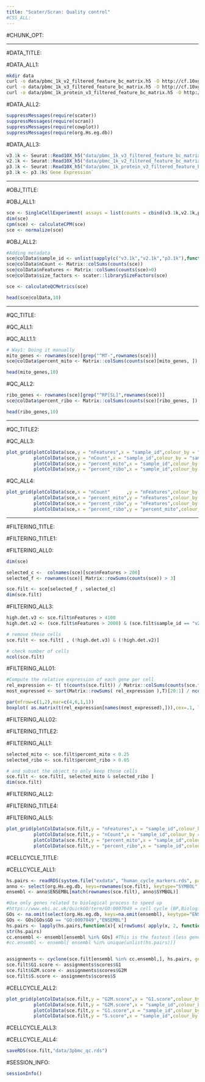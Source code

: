 ```yaml
---
title: "Scater/Scran: Quality control"
#CSS_ALL:
---
```


#CHUNK_OPT:

***
#DATA_TITLE:

#DATA_ALL1:

```bash
mkdir data
curl -o data/pbmc_1k_v2_filtered_feature_bc_matrix.h5 -O http://cf.10xgenomics.com/samples/cell-exp/3.0.0/pbmc_1k_v2/pbmc_1k_v2_filtered_feature_bc_matrix.h5
curl -o data/pbmc_1k_v3_filtered_feature_bc_matrix.h5 -O http://cf.10xgenomics.com/samples/cell-exp/3.0.0/pbmc_1k_v3/pbmc_1k_v3_filtered_feature_bc_matrix.h5
curl -o data/pbmc_1k_protein_v3_filtered_feature_bc_matrix.h5 -O http://cf.10xgenomics.com/samples/cell-exp/3.0.0/pbmc_1k_protein_v3/pbmc_1k_protein_v3_filtered_feature_bc_matrix.h5
```

#DATA_ALL2:

```r
suppressMessages(require(scater))
suppressMessages(require(scran))
suppressMessages(require(cowplot))
suppressMessages(require(org.Hs.eg.db))
```

#DATA_ALL3:

```r
v3.1k <- Seurat::Read10X_h5("data/pbmc_1k_v3_filtered_feature_bc_matrix.h5", use.names = T)
v2.1k <- Seurat::Read10X_h5("data/pbmc_1k_v2_filtered_feature_bc_matrix.h5", use.names = T)
p3.1k <- Seurat::Read10X_h5("data/pbmc_1k_protein_v3_filtered_feature_bc_matrix.h5", use.names = T)
p3.1k <- p3.1k$`Gene Expression`
```

***
#OBJ_TITLE:

#OBJ_ALL1:

```r
sce <- SingleCellExperiment( assays = list(counts = cbind(v3.1k,v2.1k,p3.1k)) )
dim(sce)
cpm(sce) <- calculateCPM(sce)
sce <- normalize(sce)
```

#OBJ_ALL2:

```r
#Adding metadata
sce@colData$sample_id <- unlist(sapply(c("v3.1k","v2.1k","p3.1k"),function(x) rep(x,ncol(get(x)))))
sce@colData$nCount <- Matrix::colSums(counts(sce))
sce@colData$nFeatures <- Matrix::colSums(counts(sce)>0)
sce@colData$size_factors <- scater::librarySizeFactors(sce)

sce <- calculateQCMetrics(sce)

head(sce@colData,10)
```


***
#QC_TITLE:

#QC_ALL1:

#QC_ALL1.1:

```r
# Way1: Doing it manually
mito_genes <- rownames(sce)[grep("^MT-",rownames(sce))]
sce@colData$percent_mito <- Matrix::colSums(counts(sce)[mito_genes, ]) / sce@colData$nCount

head(mito_genes,10)
```

#QC_ALL2:

```r
ribo_genes <- rownames(sce)[grep("^RP[SL]",rownames(sce))]
sce@colData$percent_ribo <- Matrix::colSums(counts(sce)[ribo_genes, ]) / sce@colData$nCount

head(ribo_genes,10)
```

***
#QC_TITLE2:

#QC_ALL3:

```r
plot_grid(plotColData(sce,y = "nFeatures",x = "sample_id",colour_by = "sample_id"),
          plotColData(sce,y = "nCount",x = "sample_id",colour_by = "sample_id"),
          plotColData(sce,y = "percent_mito",x = "sample_id",colour_by = "sample_id"),
          plotColData(sce,y = "percent_ribo",x = "sample_id",colour_by = "sample_id"),ncol = 4)
```

#QC_ALL4:

```r
plot_grid(plotColData(sce,x = "nCount"      ,y = "nFeatures",colour_by = "sample_id"),
          plotColData(sce,x = "percent_mito",y = "nFeatures",colour_by = "sample_id"),
          plotColData(sce,x = "percent_ribo",y = "nFeatures",colour_by = "sample_id"),
          plotColData(sce,x = "percent_ribo",y = "percent_mito",colour_by = "sample_id"),ncol = 4)
```

***
#FILTERING_TITLE:

#FILTERING_TITLE1:

#FILTERING_ALL0:

```r
dim(sce)

selected_c <-  colnames(sce)[sce$nFeatures > 200]
selected_f <- rownames(sce)[ Matrix::rowSums(counts(sce)) > 3]

sce.filt <- sce[selected_f , selected_c]
dim(sce.filt)
```

#FILTERING_ALL3:

```r
high.det.v3 <- sce.filt$nFeatures > 4100
high.det.v2 <- (sce.filt$nFeatures > 2000) & (sce.filt$sample_id == "v2.1k")

# remove these cells
sce.filt <- sce.filt[ , (!high.det.v3) & (!high.det.v2)]

# check number of cells
ncol(sce.filt)
```

#FILTERING_ALL01:

```r
#Compute the relative expression of each gene per cell
rel_expression <- t( t(counts(sce.filt)) / Matrix::colSums(counts(sce.filt))) * 100
most_expressed <- sort(Matrix::rowSums( rel_expression ),T)[20:1] / ncol(sce.filt)

par(mfrow=c(1,2),mar=c(4,6,1,1))
boxplot( as.matrix(t(rel_expression[names(most_expressed),])),cex=.1, las=1, xlab="% total count per cell",col=scales::hue_pal()(20)[20:1],horizontal=TRUE)
```

#FILTERING_ALL02:

#FILTERING_TITLE2:

#FILTERING_ALL1:

```r
selected_mito <- sce.filt$percent_mito < 0.25
selected_ribo <- sce.filt$percent_ribo > 0.05

# and subset the object to only keep those cells
sce.filt <- sce.filt[, selected_mito & selected_ribo ]
dim(sce.filt)
```

#FILTERING_ALL2:

#FILTERING_TITLE4:

#FILTERING_ALL5:

```r
plot_grid(plotColData(sce.filt,y = "nFeatures",x = "sample_id",colour_by = "sample_id"),
          plotColData(sce.filt,y = "nCount",x = "sample_id",colour_by = "sample_id"),
          plotColData(sce.filt,y = "percent_mito",x = "sample_id",colour_by = "sample_id"),
          plotColData(sce.filt,y = "percent_ribo",x = "sample_id",colour_by = "sample_id"),ncol = 4)
```

#CELLCYCLE_TITLE:

#CELLCYCLE_ALL1:

```r
hs.pairs <- readRDS(system.file("exdata", "human_cycle_markers.rds", package="scran"))
anno <- select(org.Hs.eg.db, keys=rownames(sce.filt), keytype="SYMBOL", column="ENSEMBL")
ensembl <- anno$ENSEMBL[match(rownames(sce.filt), anno$SYMBOL)]

#Use only genes related to biological process to speed up
#https://www.ebi.ac.uk/QuickGO/term/GO:0007049 = cell cycle (BP,Biological Process)
GOs <- na.omit(select(org.Hs.eg.db, keys=na.omit(ensembl), keytype="ENSEMBL", column="GO"))
GOs <- GOs[GOs$GO == "GO:0007049","ENSEMBL"]
hs.pairs <- lapply(hs.pairs,function(x){ x[rowSums( apply(x, 2, function(i) i %in% GOs)) >= 1,]})
str(hs.pairs)
cc.ensembl <- ensembl[ensembl %in% GOs] #This is the fastest (less genes), but less accurate too
#cc.ensembl <- ensembl[ ensembl %in% unique(unlist(hs.pairs))]


assignments <- cyclone(sce.filt[ensembl %in% cc.ensembl,], hs.pairs, gene.names= ensembl[ ensembl %in% cc.ensembl])
sce.filt$G1.score <- assignments$scores$G1
sce.filt$G2M.score <- assignments$scores$G2M
sce.filt$S.score <- assignments$scores$S
```

#CELLCYCLE_ALL2:

```r
plot_grid(plotColData(sce.filt,y = "G2M.score",x = "G1.score",colour_by = "sample_id"),
          plotColData(sce.filt,y = "G2M.score",x = "sample_id",colour_by = "sample_id"),
          plotColData(sce.filt,y = "G1.score",x = "sample_id",colour_by = "sample_id"),
          plotColData(sce.filt,y = "S.score",x = "sample_id",colour_by = "sample_id"),ncol = 4)
```

#CELLCYCLE_ALL3:

#CELLCYCLE_ALL4:

```r
saveRDS(sce.filt,"data/3pbmc_qc.rds")
```

#SESSION_INFO:

```r
sessionInfo()
```




